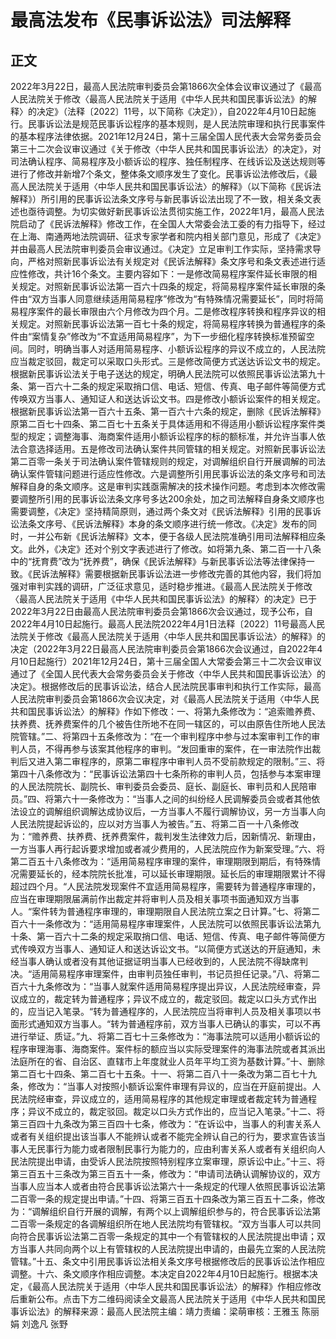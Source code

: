 # 最高法发布《民事诉讼法》司法解释
## 正文
2022年3月22日，最高人民法院审判委员会第1866次全体会议审议通过了《最高人民法院关于修改〈最高人民法院关于适用《中华人民共和国民事诉讼法》的解释〉的决定》（法释〔2022〕11号，以下简称《决定》），自2022年4月10日起施行。民事诉讼法是规范民事诉讼程序的基本规则，是人民法院审理和执行民事案件的基本程序法律依据。2021年12月24日，第十三届全国人民代表大会常务委员会第三十二次会议审议通过《关于修改〈中华人民共和国民事诉讼法〉的决定》，对司法确认程序、简易程序及小额诉讼的程序、独任制程序、在线诉讼及送达规则等进行了修改并新增7个条文，整体条文顺序发生了变化。民事诉讼法修改后，《最高人民法院关于适用〈中华人民共和国民事诉讼法〉的解释》（以下简称《民诉法解释》）所引用的民事诉讼法条文序号与新民事诉讼法出现了不一致，相关条文表述也亟待调整。为切实做好新民事诉讼法贯彻实施工作，2022年1月，最高人民法院启动了《民诉法解释》修改工作，在全国人大常委会法工委的有力指导下，经过在上海、南通两地法院调研、征求专家学者和院内相关部门意见，形成了《决定》并由最高人民法院审判委员会审议通过。《决定》立足审判工作实际，坚持需求导向，严格对照新民事诉讼法有关规定对《民诉法解释》条文序号和条文表述进行适应性修改，共计16个条文。主要内容如下：一是修改简易程序案件延长审限的相关规定。对照新民事诉讼法第一百六十四条的规定，将简易程序案件延长审限的条件由“双方当事人同意继续适用简易程序”修改为“有特殊情况需要延长”，同时将简易程序案件的最长审限由六个月修改为四个月。二是修改程序转换和程序异议的相关规定。对照新民事诉讼法第一百七十条的规定，将简易程序转换为普通程序的条件由“案情复杂”修改为“不宜适用简易程序”，为下一步细化程序转换标准预留空间。同时，明确当事人对适用简易程序、小额诉讼程序的异议不成立的，人民法院应当裁定驳回，裁定可以采取口头形式。三是修改简便方式送达诉讼文书的规定。根据新民事诉讼法关于电子送达的规定，明确人民法院可以依照民事诉讼法第九十条、第一百六十二条的规定采取捎口信、电话、短信、传真、电子邮件等简便方式传唤双方当事人、通知证人和送达诉讼文书。四是修改小额诉讼案件的相关规定。根据新民事诉讼法第一百六十五条、第一百六十六条的规定，删除《民诉法解释》原第二百七十四条、第二百七十五条关于具体适用和不得适用小额诉讼程序案件类型的规定；调整海事、海商案件适用小额诉讼程序的标的额标准，并允许当事人依法合意选择适用。五是修改司法确认案件共同管辖的相关规定。对照新民事诉讼法第二百零一条关于司法确认案件管辖规则的规定，对调解组织自行开展调解的司法确认案件管辖问题进行适应性修改。六是调整所引用民事诉讼法的条文序号和司法解释自身的条文顺序。这是审判实践亟需解决的技术操作问题。考虑到本次修改需要调整所引用的民事诉讼法条文序号多达200余处，加之司法解释自身条文顺序也需要调整，《决定》坚持精简原则，通过两个条文对《民诉法解释》引用的民事诉讼法条文序号、《民诉法解释》本身的条文顺序进行统一修改。《决定》发布的同时，一并公布新《民诉法解释》文本，便于各级人民法院准确引用司法解释相应条文。此外，《决定》还对个别文字表述进行了修改。如将第九条、第二百一十八条中的“抚育费”改为“抚养费”，确保《民诉法解释》与新民事诉讼法等法律保持一致。《民诉法解释》需要根据新民事诉讼法进一步修改完善的其他内容，我们将加强对审判实践的调研，广泛征求意见，适时稳步推进。《最高人民法院关于修改〈最高人民法院关于适用《中华人民共和国民事诉讼法》的解释〉的决定》已于2022年3月22日由最高人民法院审判委员会第1866次会议通过，现予公布，自2022年4月10日起施行。最高人民法院2022年4月1日法释〔2022〕11号最高人民法院关于修改《最高人民法院关于适用〈中华人民共和国民事诉讼法〉的解释》的决定（2022年3月22日最高人民法院审判委员会第1866次会议通过，自2022年4月10日起施行）2021年12月24日，第十三届全国人大常委会第三十二次会议审议通过了《全国人民代表大会常务委员会关于修改〈中华人民共和国民事诉讼法〉的决定》。根据修改后的民事诉讼法，结合人民法院民事审判和执行工作实际，最高人民法院审判委员会第1866次会议决定，对《最高人民法院关于适用〈中华人民共和国民事诉讼法〉的解释》作如下修改：一、将第九条修改为：“追索赡养费、扶养费、抚养费案件的几个被告住所地不在同一辖区的，可以由原告住所地人民法院管辖。”二、将第四十五条修改为：“在一个审判程序中参与过本案审判工作的审判人员，不得再参与该案其他程序的审判。“发回重审的案件，在一审法院作出裁判后又进入第二审程序的，原第二审程序中审判人员不受前款规定的限制。”三、将第四十八条修改为：“民事诉讼法第四十七条所称的审判人员，包括参与本案审理的人民法院院长、副院长、审判委员会委员、庭长、副庭长、审判员和人民陪审员。”四、将第六十一条修改为：“当事人之间的纠纷经人民调解委员会或者其他依法设立的调解组织调解达成协议后，一方当事人不履行调解协议，另一方当事人向人民法院提起诉讼的，应以对方当事人为被告。”五、将第二百一十八条修改为：“赡养费、扶养费、抚养费案件，裁判发生法律效力后，因新情况、新理由，一方当事人再行起诉要求增加或者减少费用的，人民法院应作为新案受理。”六、将第二百五十八条修改为：“适用简易程序审理的案件，审理期限到期后，有特殊情况需要延长的，经本院院长批准，可以延长审理期限。延长后的审理期限累计不得超过四个月。“人民法院发现案件不宜适用简易程序，需要转为普通程序审理的，应当在审理期限届满前作出裁定并将审判人员及相关事项书面通知双方当事人。“案件转为普通程序审理的，审理期限自人民法院立案之日计算。”七、将第二百六十一条修改为：“适用简易程序审理案件，人民法院可以依照民事诉讼法第九十条、第一百六十二条的规定采取捎口信、电话、短信、传真、电子邮件等简便方式传唤双方当事人、通知证人和送达诉讼文书。“以简便方式送达的开庭通知，未经当事人确认或者没有其他证据证明当事人已经收到的，人民法院不得缺席判决。“适用简易程序审理案件，由审判员独任审判，书记员担任记录。”八、将第二百六十九条修改为：“当事人就案件适用简易程序提出异议，人民法院经审查，异议成立的，裁定转为普通程序；异议不成立的，裁定驳回。裁定以口头方式作出的，应当记入笔录。“转为普通程序的，人民法院应当将审判人员及相关事项以书面形式通知双方当事人。“转为普通程序前，双方当事人已确认的事实，可以不再进行举证、质证。”九、将第二百七十三条修改为：“海事法院可以适用小额诉讼的程序审理海事、海商案件。案件标的额应当以实际受理案件的海事法院或者其派出法庭所在的省、自治区、直辖市上年度就业人员年平均工资为基数计算。”十、删除第二百七十四条、第二百七十五条。十一、将第二百八十一条改为第二百七十九条，修改为：“当事人对按照小额诉讼案件审理有异议的，应当在开庭前提出。人民法院经审查，异议成立的，适用简易程序的其他规定审理或者裁定转为普通程序；异议不成立的，裁定驳回。裁定以口头方式作出的，应当记入笔录。”十二、将第三百四十九条改为第三百四十七条，修改为：“在诉讼中，当事人的利害关系人或者有关组织提出该当事人不能辨认或者不能完全辨认自己的行为，要求宣告该当事人无民事行为能力或者限制民事行为能力的，应由利害关系人或者有关组织向人民法院提出申请，由受诉人民法院按照特别程序立案审理，原诉讼中止。”十三、将第三百五十三条改为第三百五十一条，修改为：“申请司法确认调解协议的，双方当事人应当本人或者由符合民事诉讼法第六十一条规定的代理人依照民事诉讼法第二百零一条的规定提出申请。”十四、将第三百五十四条改为第三百五十二条，修改为：“调解组织自行开展的调解，有两个以上调解组织参与的，符合民事诉讼法第二百零一条规定的各调解组织所在地人民法院均有管辖权。“双方当事人可以共同向符合民事诉讼法第二百零一条规定的其中一个有管辖权的人民法院提出申请；双方当事人共同向两个以上有管辖权的人民法院提出申请的，由最先立案的人民法院管辖。”十五、条文中引用民事诉讼法相关条文序号根据修改后的民事诉讼法作相应调整。十六、条文顺序作相应调整。本决定自2022年4月10日起施行。根据本决定，《最高人民法院关于适用〈中华人民共和国民事诉讼法〉的解释》作相应修改后重新公布。点击下方二维码阅读全文最高人民法院关于适用《中华人民共和国民事诉讼法》的解释来源：最高人民法院主编：靖力责编：梁萌审核：王雅玉 陈丽娟 刘逸凡 张野